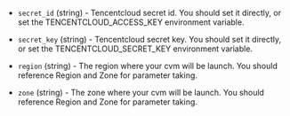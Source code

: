 <!-- Code generated from the comments of the TencentCloudAccessConfig struct in builder/tencentcloud/cvm/access_config.go; DO NOT EDIT MANUALLY -->

- `secret_id` (string) - Tencentcloud secret id. You should set it directly,
  or set the TENCENTCLOUD_ACCESS_KEY environment variable.

- `secret_key` (string) - Tencentcloud secret key. You should set it directly,
  or set the TENCENTCLOUD_SECRET_KEY environment variable.

- `region` (string) - The region where your cvm will be launch. You should
  reference Region and Zone
   for parameter taking.

- `zone` (string) - The zone where your cvm will be launch. You should
  reference Region and Zone
   for parameter taking.
